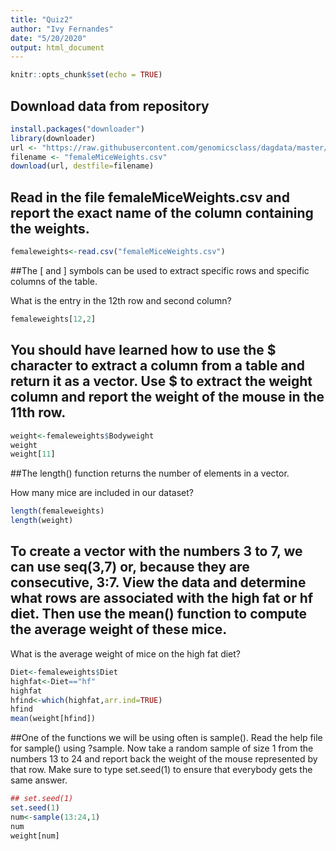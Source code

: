 ```yaml
---
title: "Quiz2"
author: "Ivy Fernandes"
date: "5/20/2020"
output: html_document
---
```


```r
knitr::opts_chunk$set(echo = TRUE)
```

## Download data from repository
```r
install.packages("downloader")
library(downloader) 
url <- "https://raw.githubusercontent.com/genomicsclass/dagdata/master/inst/extdata/femaleMiceWeights.csv"
filename <- "femaleMiceWeights.csv" 
download(url, destfile=filename)
```
## Read in the file femaleMiceWeights.csv and report the exact name of the column containing the weights.
```r
femaleweights<-read.csv("femaleMiceWeights.csv")
```

##The [ and ] symbols can be used to extract specific rows and specific columns of the table.

What is the entry in the 12th row and second column?
```r
femaleweights[12,2]
```

## You should have learned how to use the $ character to extract a column from a table and return it as a vector. Use $ to extract the weight column and report the weight of the mouse in the 11th row.

```r
weight<-femaleweights$Bodyweight
weight
weight[11]
```

##The length() function returns the number of elements in a vector.

How many mice are included in our dataset?
```r
length(femaleweights)
length(weight)
```

## To create a vector with the numbers 3 to 7, we can use seq(3,7) or, because they are consecutive, 3:7. View the data and determine what rows are associated with the high fat or hf diet. Then use the mean() function to compute the average weight of these mice.

What is the average weight of mice on the high fat diet?
```r
Diet<-femaleweights$Diet
highfat<-Diet=="hf"
highfat
hfind<-which(highfat,arr.ind=TRUE)
hfind
mean(weight[hfind])
```

##One of the functions we will be using often is sample(). Read the help file for sample() using ?sample. Now take a random sample of size 1 from the numbers 13 to 24 and report back the weight of the mouse represented by that row. Make sure to type set.seed(1) to ensure that everybody gets the same answer.
```r
## set.seed(1)
set.seed(1)
num<-sample(13:24,1)
num
weight[num]
```

